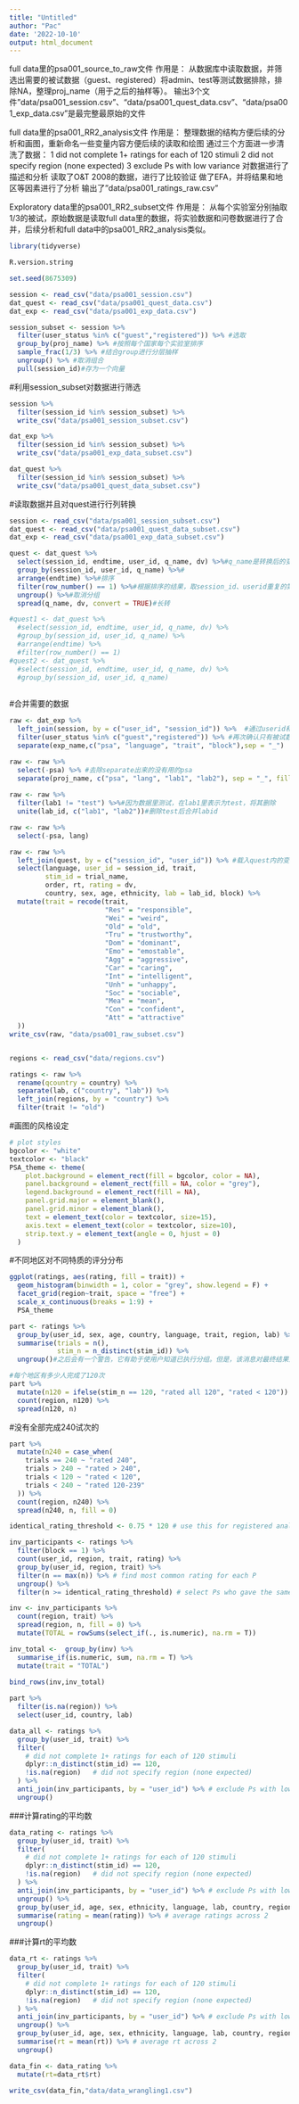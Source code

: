 ---
title: "Untitled"
author: "Pac"
date: '2022-10-10'
output: html_document
---



full data里的psa001_source_to_raw文件
作用是：
  从数据库中读取数据，并筛选出需要的被试数据（guest、registered）将admin、test等测试数据排除，排除NA，整理proj_name（用于之后的抽样等）。
  输出3个文件"data/psa001_session.csv"、"data/psa001_quest_data.csv"、"data/psa001_exp_data.csv"是最完整最原始的文件

full data里的psa001_RR2_analysis文件
作用是：
  整理数据的结构方便后续的分析和画图，重新命名一些变量内容方便后续的读取和绘图
  通过三个方面进一步清洗了数据：
1 did not complete 1+ ratings for each of 120 stimuli
2 did not specify region (none expected)
3 exclude Ps with low variance
  对数据进行了描述和分析
  读取了O&T 2008的数据，进行了比较验证
  做了EFA，并将结果和地区等因素进行了分析
输出了"data/psa001_ratings_raw.csv"

Exploratory data里的psa001_RR2_subset文件
作用是：
  从每个实验室分别抽取1/3的被试，原始数据是读取full data里的数据，将实验数据和问卷数据进行了合并，后续分析和full data中的psa001_RR2_analysis类似。

```{r libraries messages = FALSE}
library(tidyverse)

R.version.string

set.seed(8675309)
```

```{r read-data}
session <- read_csv("data/psa001_session.csv")
dat_quest <- read_csv("data/psa001_quest_data.csv")
dat_exp <- read_csv("data/psa001_exp_data.csv")

```

```{r subset-data}
session_subset <- session %>% 
  filter(user_status %in% c("guest","registered")) %>% #选取
  group_by(proj_name) %>% #按照每个国家每个实验室排序
  sample_frac(1/3) %>% #结合group进行分层抽样
  ungroup() %>% #取消组合
  pull(session_id)#存为一个向量

```

#利用session_subset对数据进行筛选
```{r}
session %>%
  filter(session_id %in% session_subset) %>%
  write_csv("data/psa001_session_subset.csv")

dat_exp %>%
  filter(session_id %in% session_subset) %>%
  write_csv("data/psa001_exp_data_subset.csv")

dat_quest %>%
  filter(session_id %in% session_subset) %>%
  write_csv("data/psa001_quest_data_subset.csv")
```

#读取数据并且对quest进行行列转换
```{r}
session <- read_csv("data/psa001_session_subset.csv")
dat_quest <- read_csv("data/psa001_quest_data_subset.csv")
dat_exp <- read_csv("data/psa001_exp_data_subset.csv")
```

```{r}
quest <- dat_quest %>%
  select(session_id, endtime, user_id, q_name, dv) %>%#q_name是转换后的变量名，dv是转换后的变量值，
  group_by(session_id, user_id, q_name) %>%#
  arrange(endtime) %>%#排序
  filter(row_number() == 1) %>%#根据排序的结果，取session_id、userid重复的第一个批数据（一个字段对应了多个值）
  ungroup() %>%#取消分组
  spread(q_name, dv, convert = TRUE)#长转

#quest1 <- dat_quest %>% 
  #select(session_id, endtime, user_id, q_name, dv) %>% 
  #group_by(session_id, user_id, q_name) %>%
  #arrange(endtime) %>% 
  #filter(row_number() == 1)
#quest2 <- dat_quest %>% 
  #select(session_id, endtime, user_id, q_name, dv) %>% 
  #group_by(session_id, user_id, q_name)
  
```

#合并需要的数据
```{r}
raw <- dat_exp %>% 
  left_join(session, by = c("user_id", "session_id")) %>%  #通过userid和sessionid共同确定加入的session内容
  filter(user_status %in% c("guest","registered")) %>% #再次确认只有被试数据没有测试数据
  separate(exp_name,c("psa", "language", "trait", "block"),sep = "_")

raw <- raw %>%
  select(-psa) %>% #去除separate出来的没有用的psa
  separate(proj_name, c("psa", "lang", "lab1", "lab2"), sep = "_", fill = "right")#将proj_name拆分
  
raw <- raw %>%
  filter(lab1 != "test") %>%#因为数据里测试，在lab1里表示为test，将其删除
  unite(lab_id, c("lab1", "lab2"))#删除test后合并labid

raw <- raw %>%
  select(-psa, lang)

raw <- raw %>% 
  left_join(quest, by = c("session_id", "user_id")) %>% #载入quest内的变量
  select(language, user_id = session_id, trait, 
         stim_id = trial_name, 
         order, rt, rating = dv,
         country, sex, age, ethnicity, lab = lab_id, block) %>%
  mutate(trait = recode(trait,
                        "Res" = "responsible",
                        "Wei" = "weird",
                        "Old" = "old",
                        "Tru" = "trustworthy",
                        "Dom" = "dominant",
                        "Emo" = "emostable",
                        "Agg" = "aggressive",
                        "Car" = "caring",
                        "Int" = "intelligent",
                        "Unh" = "unhappy",
                        "Soc" = "sociable",
                        "Mea" = "mean",
                        "Con" = "confident",
                        "Att" = "attractive"
  )) 
write_csv(raw, "data/psa001_raw_subset.csv")


regions <- read_csv("data/regions.csv")

ratings <- raw %>% 
  rename(qcountry = country) %>%
  separate(lab, c("country", "lab")) %>%
  left_join(regions, by = "country") %>%
  filter(trait != "old")

```

#画图的风格设定
```{r}
# plot styles
bgcolor <- "white"
textcolor <- "black"
PSA_theme <- theme(
    plot.background = element_rect(fill = bgcolor, color = NA),
    panel.background = element_rect(fill = NA, color = "grey"),
    legend.background = element_rect(fill = NA),
    panel.grid.major = element_blank(),
    panel.grid.minor = element_blank(),
    text = element_text(color = textcolor, size=15),
    axis.text = element_text(color = textcolor, size=10),
    strip.text.y = element_text(angle = 0, hjust = 0)
  )
```

#不同地区对不同特质的评分分布
```{r trait-by-region-plot, fig.width=15, fig.height=6}
ggplot(ratings, aes(rating, fill = trait)) +
  geom_histogram(binwidth = 1, color = "grey", show.legend = F) +
  facet_grid(region~trait, space = "free") +
  scale_x_continuous(breaks = 1:9) +
  PSA_theme
```

```{r}
part <- ratings %>%
  group_by(user_id, sex, age, country, language, trait, region, lab) %>%
  summarise(trials = n(),
            stim_n = n_distinct(stim_id)) %>%
  ungroup()#之后会有一个警告，它有助于使用户知道已执行分组。但是，该消息对最终结果没有影响

#每个地区有多少人完成了120次
part %>% 
  mutate(n120 = ifelse(stim_n == 120, "rated all 120", "rated < 120")) %>%
  count(region, n120) %>%
  spread(n120, n) 


```
#没有全部完成240试次的
```{r}
part %>% 
  mutate(n240 = case_when(
    trials == 240 ~ "rated 240", 
    trials > 240 ~ "rated > 240",
    trials < 120 ~ "rated < 120",
    trials < 240 ~ "rated 120-239"
  )) %>%
  count(region, n240) %>%
  spread(n240, n, fill = 0)


```

```{r}
identical_rating_threshold <- 0.75 * 120 # use this for registered analyses

inv_participants <- ratings %>%
  filter(block == 1) %>%
  count(user_id, region, trait, rating) %>%
  group_by(user_id, region, trait) %>%
  filter(n == max(n)) %>% # find most common rating for each P
  ungroup() %>%
  filter(n >= identical_rating_threshold) # select Ps who gave the same rating to >= 75% of stimuli

inv <- inv_participants %>%
  count(region, trait) %>%
  spread(region, n, fill = 0) %>%
  mutate(TOTAL = rowSums(select_if(., is.numeric), na.rm = T))

inv_total <-  group_by(inv) %>% 
  summarise_if(is.numeric, sum, na.rm = T) %>%
  mutate(trait = "TOTAL")
 
bind_rows(inv,inv_total)
```

```{r}
part %>% 
  filter(is.na(region)) %>%
  select(user_id, country, lab)
```

```{r}
data_all <- ratings %>%
  group_by(user_id, trait) %>%
  filter(
    # did not complete 1+ ratings for each of 120 stimuli
    dplyr::n_distinct(stim_id) == 120,      
    !is.na(region)   # did not specify region (none expected)
  ) %>%
  anti_join(inv_participants, by = "user_id") %>% # exclude Ps with low variance
  ungroup()
```

###计算rating的平均数
```{r}
data_rating <- ratings %>%
  group_by(user_id, trait) %>%
  filter(
    # did not complete 1+ ratings for each of 120 stimuli
    dplyr::n_distinct(stim_id) == 120,      
    !is.na(region)   # did not specify region (none expected)
  ) %>%
  anti_join(inv_participants, by = "user_id") %>% # exclude Ps with low variance
  ungroup() %>%
  group_by(user_id, age, sex, ethnicity, language, lab, country, region, trait, stim_id) %>%
  summarise(rating = mean(rating)) %>% # average ratings across 2 
  ungroup()
```


###计算rt的平均数
```{r}
data_rt <- ratings %>%
  group_by(user_id, trait) %>%
  filter(
    # did not complete 1+ ratings for each of 120 stimuli
    dplyr::n_distinct(stim_id) == 120,      
    !is.na(region)   # did not specify region (none expected)
  ) %>%
  anti_join(inv_participants, by = "user_id") %>% # exclude Ps with low variance
  ungroup() %>%
  group_by(user_id, age, sex, ethnicity, language, lab, country, region, trait, stim_id ) %>%
  summarise(rt = mean(rt)) %>% # average rt across 2 
  ungroup()
```


```{r}
data_fin <- data_rating %>% 
  mutate(rt=data_rt$rt)
```

```{r}
write_csv(data_fin,"data/data_wrangling1.csv")
```


 

